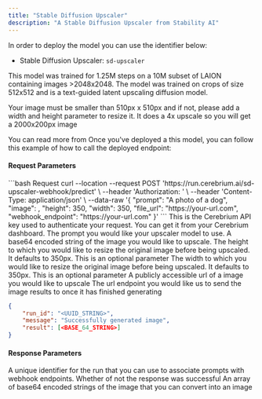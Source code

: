```yaml
---
title: "Stable Diffusion Upscaler"
description: "A Stable Diffusion Upscaler from Stability AI"
---
```


In order to deploy the model you can use the identifier below:

- Stable Diffusion Upscaler: `sd-upscaler`

This model was trained for 1.25M steps on a 10M subset of LAION containing images >2048x2048. The model was trained on crops of size 512x512 and is a text-guided latent upscaling diffusion model. 

<Note>Your image must be smaller than 510px x 510px and if not, please add a width and height parameter to resize it. It does a 4x upscale so you will get a 2000x200px image</Note>

You can read more from Once you've deployed a this model, you can follow this example of how to call the deployed endpoint:

#### Request Parameters

<RequestExample>
```bash Request
  curl --location --request POST 'https://run.cerebrium.ai/sd-upscaler-webhook/predict' \
      --header 'Authorization: <API_KEY>' \
      --header 'Content-Type: application/json' \
      --data-raw '{
        "prompt": "A photo of a dog",
        "image": <BASE_64_STRING>,
        "height": 350,
        "width": 350,
        "file_url": "https://your-url.com",
        "webhook_endpoint": "https://your-url.com"
      }'
```
</RequestExample>

<ParamField header="Authorization" type="string" required>
  This is the Cerebrium API key used to authenticate your request. You can get it from your Cerebrium dashboard.
</ParamField>
<ParamField body="prompt" type="string" required>
   The prompt you would like your upscaler model to use.
</ParamField>
<ParamField body="image" type="string" optional>
  A base64 encoded string of the image you would like to upscale.
</ParamField>
<ParamField body="height" type="integer" optional>
   The height to which you would like to resize the original image before being upscaled. It defaults to 350px. This is an optional parameter
</ParamField>
<ParamField body="width" type="integer" optional>
  The width to which you would like to resize the original image before being upscaled. It defaults to 350px. This is an optional parameter
</ParamField>
<ParamField body="file_url" type="string" optional>
  A publicly accessible url of a image you would like to upscale
</ParamField>
<ParamField body="webhook_endpoint" type="string" optional>
   The url endpoint you would like us to send the image results to once it has finished generating
</ParamField>
<ResponseExample>

```json Response
{
    "run_id": "<UUID_STRING>",
    "message": "Successfully generated image",
    "result": [<BASE_64_STRING>]
}
```
</ResponseExample>

#### Response Parameters

<ResponseField name="run_id" type="string" required>
  A unique identifier for the run that you can use to associate prompts with webhook endpoints.
</ResponseField>
<ResponseField name="message" type="string" required>
  Whether of not the response was successful
</ResponseField>
<ResponseField name="result" type="string" required>
  An array of base64 encoded strings of the image that you can convert into an image
</ResponseField>
